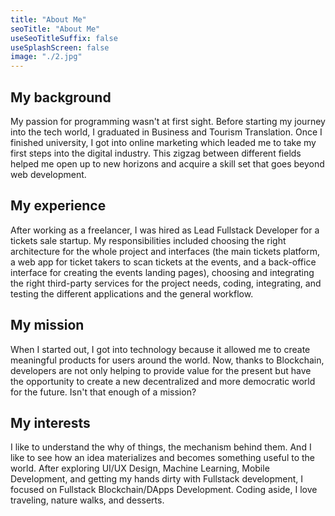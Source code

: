 ```yaml
---
title: "About Me"
seoTitle: "About Me"
useSeoTitleSuffix: false
useSplashScreen: false
image: "./2.jpg"
---
```


## My background

My passion for programming wasn't at first sight.
Before starting my journey into the tech world, I graduated in Business and Tourism Translation.
Once I finished university, I got into online marketing which leaded me to take my first steps into the digital industry.
This zigzag between different fields helped me open up to new horizons and acquire a skill set that goes beyond web development.

## My experience

After working as a freelancer, I was hired as Lead Fullstack Developer for a tickets sale startup. My responsibilities included choosing the right architecture for the whole project and interfaces (the main tickets platform, a web app for ticket takers to scan tickets at the events, and a back-office interface for creating the events landing pages), choosing and integrating the right third-party services for the project needs, coding, integrating, and testing the different applications and the general workflow.

## My mission

When I started out, I got into technology because it allowed me to create meaningful products for users around the world.
Now, thanks to Blockchain, developers are not only helping to provide value for the present but have the opportunity to create a new decentralized and more democratic world for the future.
Isn't that enough of a mission?

## My interests

I like to understand the why of things, the mechanism behind them.
And I like to see how an idea materializes and becomes something useful to the world.
After exploring UI/UX Design, Machine Learning, Mobile Development, and getting my hands dirty with Fullstack development, I focused on Fullstack Blockchain/DApps Development.
Coding aside, I love traveling, nature walks, and desserts.
